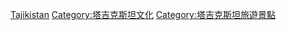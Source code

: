 
[[Category:亞洲各國博物館|Tajikistan]]
[[Category:塔吉克斯坦文化|Category:塔吉克斯坦文化]]
[[Category:塔吉克斯坦旅遊景點|Category:塔吉克斯坦旅遊景點]]